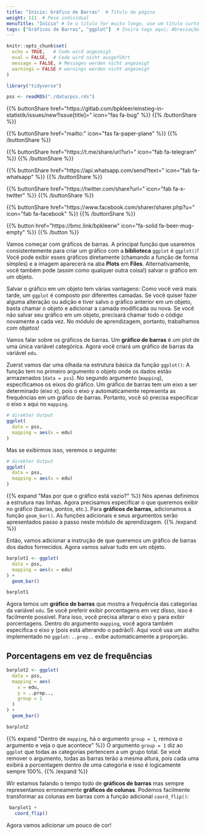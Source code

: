 ```yaml
---
title: "Início: Gráfico de Barras"  # Título da página
weight: 111  # Peso individual
menuTitle: "Início" # Se o título for muito longo, use um título curto aqui
tags: ["Gráficos de Barras", "ggplot"]  # Insira tags aqui; Abreviação do que acontece na página
---
```


```r
knitr::opts_chunk$set(
  echo = TRUE,   # Code wird angezeigt
  eval = FALSE,  # Code wird nicht ausgeführt
  message = FALSE, # Messages werden nicht angezeigt
  warnings = FALSE # warnings werden nicht angezeigt
)

library("tidyverse")

pss <- readRDS("./data/pss.rds")
```

{{% buttonShare href=\"https\:\/\/gitlab.com\/bpkleer\/einstieg-in-statistik\/issues\/new?issue[title]=\" icon=\"fas fa-bug\" %}} {{% /buttonShare %}} 

{{% buttonShare href=\"mailto\:\" icon=\"fas fa-paper-plane\" %}} {{% /buttonShare %}}

{{% buttonShare href=\"https\:\/\/t.me\/share\/url?url=\" icon=\"fab fa-telegram\" %}} {{% /buttonShare %}}

{{% buttonShare href=\"https\:\/\/api.whatsapp.com\/send?text=\" icon=\"fab fa-whatsapp\" %}} {{% /buttonShare %}}

{{% buttonShare href=\"https\:\/\/twitter.com\/share?url=\" icon=\"fab fa-x-twitter\" %}} {{% /buttonShare %}}

{{% buttonShare href=\"https\:\/\/www.facebook.com\/sharer\/sharer.php?u=\" icon=\"fab fa-facebook\" %}} {{% /buttonShare %}}

{{% button href=\"https\:\/\/bmc.link\/bpkleerw\" icon=\"fa-solid fa-beer-mug-empty\" %}} {{% /button %}}

Vamos começar com gráficos de barras. A principal função que usaremos consistentemente para criar um gráfico com a **biblioteca** `ggplot` é `ggplot()`! Você pode exibir esses gráficos diretamente (chamando a função de forma simples) e a imagem aparecerá na aba **Plots** em **Files**. Alternativamente, você também pode (assim como qualquer outra coisa!) salvar o gráfico em um objeto.

Salvar o gráfico em um objeto tem várias vantagens: Como você verá mais tarde, um `ggplot` é composto por diferentes camadas. Se você quiser fazer alguma alteração ou adição e tiver salvo o gráfico anterior em um objeto, basta chamar o objeto e adicionar a camada modificada ou nova. Se você não salvar seu gráfico em um objeto, precisará chamar todo o código novamente a cada vez. No módulo de aprendizagem, portanto, trabalhamos com objetos!

Vamos falar sobre os gráficos de barras. Um **gráfico de barras** é um plot de uma única variável categórica. Agora você criará um gráfico de barras da variável `edu`. 

Zuerst vamos dar uma olhada na estrutura básica da função `ggplot()`: A função tem no primeiro argumento o objeto onde os dados estão armazenados (`data = pss`). No segundo argumento (`mapping`), especificamos os eixos do gráfico. Um gráfico de barras tem um eixo a ser determinado (eixo x), pois o eixo y automaticamente representa as frequências em um gráfico de barras. Portanto, você só precisa especificar o eixo x aqui no `mapping`.

```r
# direkter Output
ggplot(
  data = pss,
  mapping = aes(x = edu)
)

```

Mas se exibirmos isso, veremos o seguinte:
```r
# direkter Output
ggplot(
  data = pss,
  mapping = aes(x = edu)
)

```

{{% expand \"Mas por que o gráfico está vazio?\" %}}
Nós apenas definimos a estrutura nas linhas. Agora precisamos especificar o que queremos exibir no gráfico (barras, pontos, etc.). Para **gráficos de barras**, adicionamos a função `geom_bar()`. As funções adicionais e seus argumentos serão apresentados passo a passo neste módulo de aprendizagem.
{{% /expand %}}

Então, vamos adicionar a instrução de que queremos um gráfico de barras dos dados fornecidos. Agora vamos salvar tudo em um objeto.

``` r
barplot1 <- ggplot(
  data = pss,
  mapping = aes(x = edu)
) +
  geom_bar()

barplot1
```

Agora temos um **gráfico de barras** que mostra a frequência das categorias da variável `edu`. Se você preferir exibir porcentagens em vez disso, isso é facilmente possível. Para isso, você precisa alterar o eixo y para exibir porcentagens. Dentro do argumento `mapping`, você agora também especifica o eixo y (pois está alterando o padrão!). Aqui você usa um atalho implementado no `ggplot`: `..prop..` exibe automaticamente a proporção.

## Porcentagens em vez de frequências
```r
barplot2 <- ggplot(
  data = pss, 
  mapping = aes(
    x = edu, 
    y = ..prop.., 
    group = 1
  )
) + 
  geom_bar()

barplot2
```

{{% expand \"Dentro de `mapping`, há o argumento `group = 1`, remova o argumento e veja o que acontece\" %}}
O argumento `group = 1` diz ao `ggplot` que todas as categorias pertencem a um grupo total. Se você remover o argumento, todas as barras terão a mesma altura, pois cada uma exibirá a porcentagem dentro de uma categoria e isso é logicamente sempre 100%. 
{{% /expand %}}

Wir estamos falando o tempo todo de **gráficos de barras** mas sempre representamos erroneamente **gráficos de colunas**. Podemos facilmente transformar as colunas em barras com a função adicional `coord_flip()`:
```r
 barplot1 + 
   coord_flip()
```

Agora vamos adicionar um pouco de cor!
